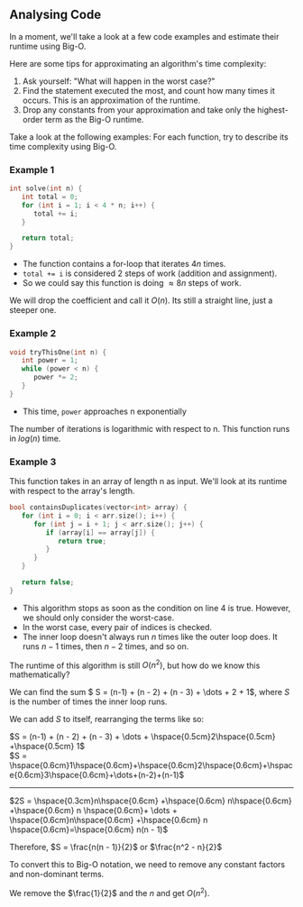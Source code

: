 ## Analysing Code
In a moment, we'll take a look at a few code examples and estimate their runtime using Big-O.

Here are some tips for approximating an algorithm's time complexity:
1. Ask yourself: "What will happen in the worst case?"
2. Find the statement executed the most, and count how many times it occurs. This is an approximation of the runtime.
3. Drop any constants from your approximation and take only the highest-order term as the Big-O runtime. 

Take a look at the following examples: For each function, try to describe its time complexity using Big-O.

### Example 1
```c++
int solve(int n) {
   int total = 0;
   for (int i = 1; i < 4 * n; i++) {
      total += i;
   }

   return total;
} 
```
- The function contains a for-loop that iterates $4n$ times.
- ```total += i``` is considered 2 steps of work (addition and assignment).
- So we could say this function is doing $\approx{8n}$ steps of work.

We will drop the coefficient and call it $O(n).$ Its still a straight line, just a steeper one.

### Example 2
```c++
void tryThisOne(int n) {
   int power = 1;
   while (power < n) {
      power *= 2;
   }
} 
```

- This time, ```power``` approaches n exponentially

The number of iterations is logarithmic with respect to n. This function runs in $log(n)$ time.

### Example 3
This function takes in an array of length n as input. We'll look at its runtime with respect to the array's length.
```c++
bool containsDuplicates(vector<int> array) {
   for (int i = 0; i < arr.size(); i++) {
      for (int j = i + 1; j < arr.size(); j++) {
         if (array[i] == array[j]) {
            return true;
         }
      }
   }

   return false;
}
```
- This algorithm stops as soon as the condition on line 4 is true. However, we should only consider the worst-case.
- In the worst case, every pair of indices is checked.
- The inner loop doesn't always run $n$ times like the outer loop does. It runs $n-1$ times, then $n-2$ times, and so on.

The runtime of this algorithm is still $O(n^2)$, but how do we know this mathematically? 

We can find the sum $ S = (n-1) + (n - 2) + (n - 3) +  \dots  + 2 + 1$, where $S$ is the number of times the inner loop runs.


We can add $S$ to itself, rearranging the terms like so:

$S = (n-1) + (n - 2) + (n - 3) +  \dots  + \hspace{0.5cm}2\hspace{0.5cm} +\hspace{0.5cm} 1$\
$S = \hspace{0.6cm}1\hspace{0.6cm}+\hspace{0.6cm}2\hspace{0.6cm}+\hspace{0.6cm}3\hspace{0.6cm}+\dots+(n-2)+(n-1)$

<hr style = {{marginLeft: 0, width: 640}}></hr>

$2S = \hspace{0.3cm}n\hspace{0.6cm} +\hspace{0.6cm} n\hspace{0.6cm} +\hspace{0.6cm} n \hspace{0.6cm}+ \dots + \hspace{0.6cm}n\hspace{0.6cm} +\hspace{0.6cm} n \hspace{0.6cm}=\hspace{0.6cm} n(n - 1)$

Therefore, $S = \frac{n(n - 1)}{2}$ or $\frac{n^2 - n}{2}$

To convert this to Big-O notation, we need to remove any constant factors and non-dominant terms.

We remove the $\frac{1}{2}$ and the $n$ and get $O(n^2)$.
